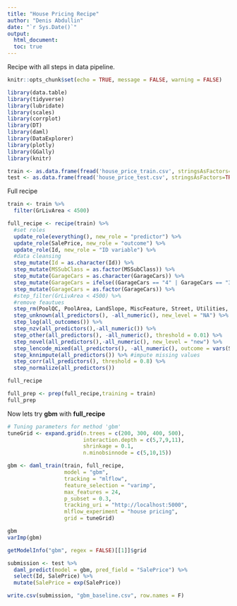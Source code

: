 ```yaml
---
title: "House Pricing Recipe"
author: "Denis Abdullin"
date: "`r Sys.Date()`"
output: 
  html_document:
  toc: true
---
```


Recipe with all steps in data pipeline.

```r
knitr::opts_chunk$set(echo = TRUE, message = FALSE, warning = FALSE)
```


```r
library(data.table)
library(tidyverse)
library(lubridate)
library(scales)
library(corrplot)
library(DT)
library(daml)
library(DataExplorer)
library(plotly)
library(GGally)
library(knitr)
```

```r
train <- as.data.frame(fread('house_price_train.csv', stringsAsFactors=TRUE))
test <- as.data.frame(fread('house_price_test.csv', stringsAsFactors=TRUE))
```


Full recipe
```r

train <- train %>%
  filter(GrLivArea < 4500)

full_recipe <- recipe(train) %>%
  #set roles
  update_role(everything(), new_role = "predictor") %>%
  update_role(SalePrice, new_role = "outcome") %>%
  update_role(Id, new_role = "ID variable") %>%
  #data cleansing
  step_mutate(Id = as.character(Id)) %>%
  step_mutate(MSSubClass = as.factor(MSSubClass)) %>%
  step_mutate(GarageCars = as.character(GarageCars)) %>%
  step_mutate(GarageCars = ifelse((GarageCars == "4" | GarageCars == "3"), "3+", GarageCars)) %>%
  step_mutate(GarageCars = as.factor(GarageCars)) %>%
  #step_filter(GrLivArea < 4500) %>%
  #remove feautues
  step_rm(PoolQC, PoolArea, LandSlope, MiscFeature, Street, Utilities, Condition2, RoofMatl, Heating) %>%
  step_unknown(all_predictors(), -all_numeric(), new_level = "NA") %>% #impute missing values for categorical features
  step_log(all_outcomes()) %>%
  step_nzv(all_predictors(),-all_numeric()) %>%
  step_other(all_predictors(), -all_numeric(), threshold = 0.01) %>%
  step_novel(all_predictors(),-all_numeric(), new_level = "new") %>%
  step_lencode_mixed(all_predictors(), -all_numeric(), outcome = vars(SalePrice)) %>%
  step_knnimpute(all_predictors()) %>% #impute missing values
  step_corr(all_predictors(), threshold = 0.8) %>%
  step_normalize(all_predictors())

full_recipe

full_prep <- prep(full_recipe,training = train)
full_prep
```

Now lets try **gbm** with **full_recipe**
```r
# Tuning parameters for method 'gbm'
tuneGrid <- expand.grid(n.trees = c(200, 300, 400, 500),
                        interaction.depth = c(5,7,9,11),
                        shrinkage = 0.1,
                        n.minobsinnode = c(5,10,15))

gbm <- daml_train(train, full_recipe,
                  model = "gbm",
                  tracking = "mlflow",
                  feature_selection = "varimp",
                  max_features = 24,
                  p_subset = 0.3,
                  tracking_uri = "http://localhost:5000",
                  mlflow_experiment = "house pricing",
                  grid = tuneGrid)

gbm
varImp(gbm)

getModelInfo("gbm", regex = FALSE)[[1]]$grid

```

```r
submission <- test %>%
  daml_predict(model = gbm, pred_field = "SalePrice") %>%
  select(Id, SalePrice) %>%
  mutate(SalePrice = exp(SalePrice))

write.csv(submission, "gbm_baseline.csv", row.names = F)

``` 